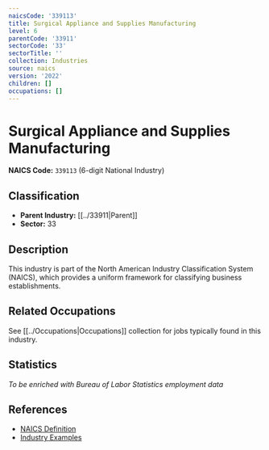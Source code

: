 ```yaml
---
naicsCode: '339113'
title: Surgical Appliance and Supplies Manufacturing
level: 6
parentCode: '33911'
sectorCode: '33'
sectorTitle: ''
collection: Industries
source: naics
version: '2022'
children: []
occupations: []
---
```

# Surgical Appliance and Supplies Manufacturing

**NAICS Code:** `339113` (6-digit National Industry)

## Classification

- **Parent Industry:** [[../33911|Parent]]
- **Sector:** 33

## Description

This industry is part of the North American Industry Classification System (NAICS), which provides a uniform framework for classifying business establishments.

## Related Occupations

See [[../Occupations|Occupations]] collection for jobs typically found in this industry.

## Statistics

*To be enriched with Bureau of Labor Statistics employment data*

## References

- [NAICS Definition](https://www.census.gov/naics/)
- [Industry Examples](https://www.census.gov/naics/2022NAICS/)
